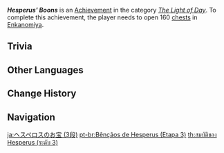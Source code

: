 {{Achievement Infobox
|title        = Hesperus' Boons
|id           = 80137
|order id     = 0137
|category     = The Light of Day
|description  = Open 160 [[chests]] in [[Enkanomiya]].
|requirements = 
|primogems    = 20
|tracking     = Tracks the amount of chests opened.
|topic        = Chests
|set          = Hesperus' Boons
|tier         = 3
|tiers_total  = 3
}}
'''''Hesperus' Boons''''' is an [[Achievement]] in the category ''[[The Light of Day]]''. To complete this achievement, the player needs to open 160 [[chests]] in [[Enkanomiya]].

==Trivia==
{{Transclude|Hesperus' Boons|Trivia}}
<!--
==Video Guides==
{{EVT
|video1   = 
|caption1 = 
}}
-->
==Other Languages==
{{Other Languages|Transclude=Hesperus' Boons}}

==Change History==
{{Change History|2.4}}
<!--
==References==
{{Reflist}}
-->
==Navigation==
{{Achievement Navbox}}

[[ja:ヘスペロスのお宝 (3段)]]
[[pt-br:Bênçãos de Hesperus (Etapa 3)]]
[[th:สมบัติของ Hesperus (ระดับ 3)]]